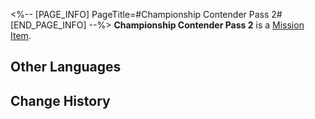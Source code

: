 <%-- [PAGE_INFO]
PageTitle=#Championship Contender Pass 2#
[END_PAGE_INFO] --%>
{{Item Infobox
|id          = 140289
|image       = Item Championship Contender Pass 2.png{{subst:void|<!--$UPLOAD:<<SpriteOutput/ItemFigures/140289.png>-<Item Championship Contender Pass 2.png>-<Item Icons>>-->}}
|type        = Mission Item
|invCategory = Missions
|rarity      = 3
|effect      = 
|description = One of three passes required to challenge the championship contender in the Victory Zone of Herta Space Station. With Herta's reluctant consent, the Aetherium Wars Tournament Association revamped the space station and set up obstacles for the players.
}}
'''Championship Contender Pass 2''' is a [[Mission Item]].

==Other Languages==
{{Other Languages
|en   = Championship Contender Pass 2
|zhs  = 二号冠军候补凭证
|zht  = 二號冠軍候補憑證
|ja   = チャンピオン候補パス・2号
|ko   = 우승 후보 허가증 2
|es   = Pase de aspirante al título n.º 2
|fr   = Pass du tournoi&nbsp;2
|ru   = Пропуск претендента на чемпионство 2
|th   = ใบรับรองผู้ท้าชิงตำแหน่งแชมป์ 2
|vi   = Chứng Nhận Ứng Cử Viên Vô Địch Số 2
|de   = Pass für Meisterschaftsanwärter Nr.&nbsp;2
|id   = Izin Akses Kandidat Juara 2
|pt   = CriptoChave do Campeonato 2
}}

==Change History==
{{Change History|1.4}}